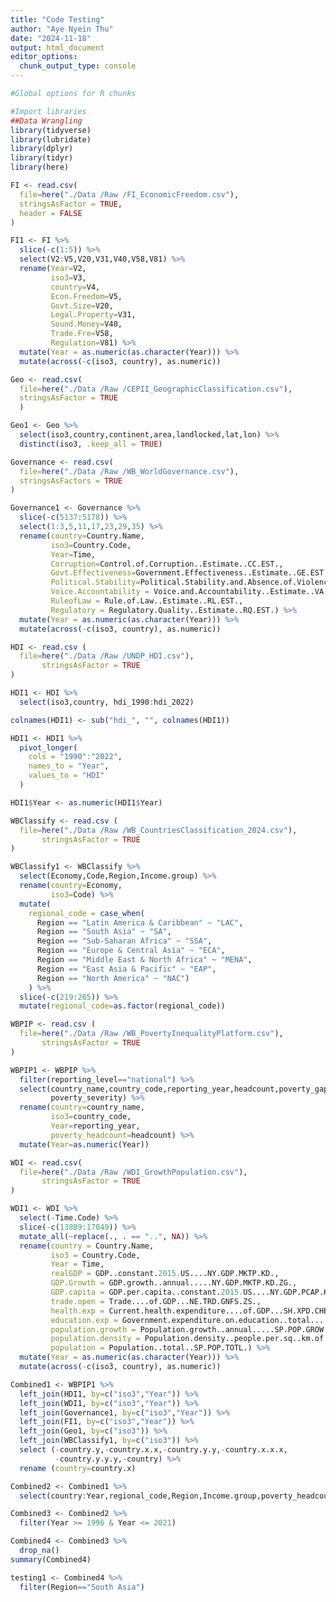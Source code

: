 ```yaml
---
title: "Code Testing"
author: "Aye Nyein Thu"
date: "2024-11-18"
output: html_document
editor_options: 
  chunk_output_type: console
---
```


```r
#Global options for R chunks 

#Import libraries
##Data Wrangling 
library(tidyverse)
library(lubridate)
library(dplyr)
library(tidyr)
library(here)
```

```r
FI <- read.csv(
  file=here("./Data /Raw /FI_EconomicFreedom.csv"),
  stringsAsFactor = TRUE, 
  header = FALSE
)

FI1 <- FI %>%
  slice(-c(1:5)) %>% 
  select(V2:V5,V20,V31,V40,V58,V81) %>%
  rename(Year=V2,
         iso3=V3,
         country=V4,
         Econ.Freedom=V5,
         Govt.Size=V20,
         Legal.Property=V31,
         Sound.Money=V40,
         Trade.Fre=V58,
         Regulation=V81) %>% 
  mutate(Year = as.numeric(as.character(Year))) %>% 
  mutate(across(-c(iso3, country), as.numeric))

Geo <- read.csv(
  file=here("./Data /Raw /CEPII_GeographicClassification.csv"),
  stringsAsFactor = TRUE
  )

Geo1 <- Geo %>% 
  select(iso3,country,continent,area,landlocked,lat,lon) %>% 
  distinct(iso3, .keep_all = TRUE)

Governance <- read.csv(
  file=here("./Data /Raw /WB_WorldGovernance.csv"),
  stringsAsFactors = TRUE
)

Governance1 <- Governance %>%
  slice(-c(5137:5178)) %>% 
  select(1:3,5,11,17,23,29,35) %>% 
  rename(country=Country.Name,
         iso3=Country.Code,
         Year=Time,
         Corruption=Control.of.Corruption..Estimate..CC.EST.,
         Govt.Effectiveness=Government.Effectiveness..Estimate..GE.EST.,
         Political.Stability=Political.Stability.and.Absence.of.Violence.Terrorism..Estimate..PV.EST.,
         Voice.Accountability = Voice.and.Accountability..Estimate..VA.EST.,
         RuleofLaw = Rule.of.Law..Estimate..RL.EST.,
         Regulatory = Regulatory.Quality..Estimate..RQ.EST.) %>% 
  mutate(Year = as.numeric(as.character(Year))) %>% 
  mutate(across(-c(iso3, country), as.numeric))

HDI <- read.csv (
  file=here("./Data /Raw /UNDP_HDI.csv"),
       stringsAsFactor = TRUE
)

HDI1 <- HDI %>% 
  select(iso3,country, hdi_1990:hdi_2022) 

colnames(HDI1) <- sub("hdi_", "", colnames(HDI1))

HDI1 <- HDI1 %>%
  pivot_longer(
    cols = "1990":"2022",  
    names_to = "Year",
    values_to = "HDI"
  ) 

HDI1$Year <- as.numeric(HDI1$Year)

WBClassify <- read.csv (
  file=here("./Data /Raw /WB_CountriesClassification_2024.csv"),
       stringsAsFactor = TRUE
)

WBClassify1 <- WBClassify %>% 
  select(Economy,Code,Region,Income.group) %>% 
  rename(country=Economy,
         iso3=Code) %>%
  mutate(
    regional_code = case_when(
      Region == "Latin America & Caribbean" ~ "LAC",
      Region == "South Asia" ~ "SA",
      Region == "Sub-Saharan Africa" ~ "SSA",
      Region == "Europe & Central Asia" ~ "ECA",
      Region == "Middle East & North Africa" ~ "MENA",
      Region == "East Asia & Pacific" ~ "EAP",
      Region == "North America" ~ "NAC")
    ) %>% 
  slice(-c(219:265)) %>% 
  mutate(regional_code=as.factor(regional_code))

WBPIP <- read.csv (
  file=here("./Data /Raw /WB_PovertyInequalityPlatform.csv"),
       stringsAsFactor = TRUE
)

WBPIP1 <- WBPIP %>% 
  filter(reporting_level=="national") %>% 
  select(country_name,country_code,reporting_year,headcount,poverty_gap,
         poverty_severity) %>% 
  rename(country=country_name,
         iso3=country_code,
         Year=reporting_year,
         poverty_headcount=headcount) %>% 
  mutate(Year=as.numeric(Year))

WDI <- read.csv(
  file=here("./Data /Raw /WDI_GrowthPopulation.csv"),
       stringsAsFactor = TRUE
)

WDI1 <- WDI %>% 
  select(-Time.Code) %>% 
  slice(-c(13889:17049)) %>% 
  mutate_all(~replace(., . == "..", NA)) %>% 
  rename(country = Country.Name,
         iso3 = Country.Code,
         Year = Time,
         realGDP = GDP..constant.2015.US....NY.GDP.MKTP.KD.,
         GDP.Growth = GDP.growth..annual.....NY.GDP.MKTP.KD.ZG.,
         GDP.capita = GDP.per.capita..constant.2015.US....NY.GDP.PCAP.KD.,
         trade.open = Trade....of.GDP...NE.TRD.GNFS.ZS.,
         health.exp = Current.health.expenditure....of.GDP...SH.XPD.CHEX.GD.ZS.,
         education.exp = Government.expenditure.on.education..total....of.GDP...SE.XPD.TOTL.GD.ZS.,
         population.growth = Population.growth..annual.....SP.POP.GROW.,
         population.density = Population.density..people.per.sq..km.of.land.area...EN.POP.DNST.,
         population = Population..total..SP.POP.TOTL.) %>% 
  mutate(Year = as.numeric(as.character(Year))) %>%
  mutate(across(-c(iso3, country), as.numeric))


```

```r
Combined1 <- WBPIP1 %>% 
  left_join(HDI1, by=c("iso3","Year")) %>% 
  left_join(WDI1, by=c("iso3","Year")) %>%
  left_join(Governance1, by=c("iso3","Year")) %>%
  left_join(FI1, by=c("iso3","Year")) %>%
  left_join(Geo1, by=c("iso3")) %>%
  left_join(WBClassify1, by=c("iso3")) %>%
  select (-country.y,-country.x.x,-country.y.y,-country.x.x.x,
          -country.y.y.y,-country) %>%
  rename (country=country.x) 

Combined2 <- Combined1 %>% 
  select(country:Year,regional_code,Region,Income.group,poverty_headcount:lon)

Combined3 <- Combined2 %>% 
  filter(Year >= 1996 & Year <= 2021) 

Combined4 <- Combined3 %>% 
  drop_na()
summary(Combined4)

testing1 <- Combined4 %>% 
  filter(Region=="South Asia")
  
```

